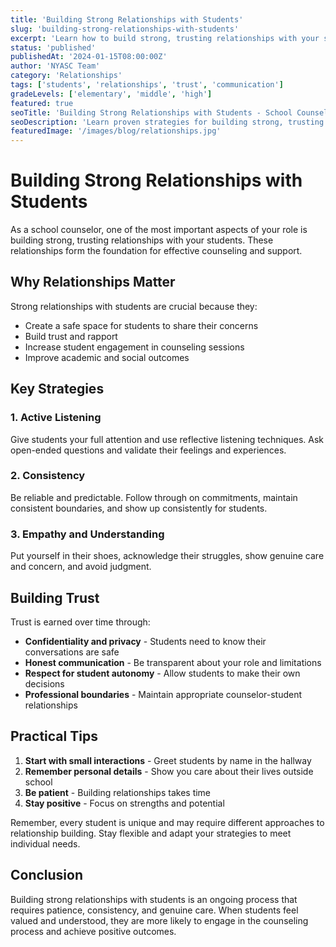 ```yaml
---
title: 'Building Strong Relationships with Students'
slug: 'building-strong-relationships-with-students'
excerpt: 'Learn how to build strong, trusting relationships with your students that form the foundation for effective counseling and support.'
status: 'published'
publishedAt: '2024-01-15T08:00:00Z'
author: 'NYASC Team'
category: 'Relationships'
tags: ['students', 'relationships', 'trust', 'communication']
gradeLevels: ['elementary', 'middle', 'high']
featured: true
seoTitle: 'Building Strong Relationships with Students - School Counseling Guide'
seoDescription: 'Learn proven strategies for building strong, trusting relationships with students in your school counseling practice.'
featuredImage: '/images/blog/relationships.jpg'
---
```


# Building Strong Relationships with Students

As a school counselor, one of the most important aspects of your role is building strong, trusting relationships with your students. These relationships form the foundation for effective counseling and support.

## Why Relationships Matter

Strong relationships with students are crucial because they:

- Create a safe space for students to share their concerns
- Build trust and rapport
- Increase student engagement in counseling sessions
- Improve academic and social outcomes

## Key Strategies

### 1. Active Listening

Give students your full attention and use reflective listening techniques. Ask open-ended questions and validate their feelings and experiences.

### 2. Consistency

Be reliable and predictable. Follow through on commitments, maintain consistent boundaries, and show up consistently for students.

### 3. Empathy and Understanding

Put yourself in their shoes, acknowledge their struggles, show genuine care and concern, and avoid judgment.

## Building Trust

Trust is earned over time through:

- **Confidentiality and privacy** - Students need to know their conversations are safe
- **Honest communication** - Be transparent about your role and limitations
- **Respect for student autonomy** - Allow students to make their own decisions
- **Professional boundaries** - Maintain appropriate counselor-student relationships

## Practical Tips

1. **Start with small interactions** - Greet students by name in the hallway
2. **Remember personal details** - Show you care about their lives outside school
3. **Be patient** - Building relationships takes time
4. **Stay positive** - Focus on strengths and potential

Remember, every student is unique and may require different approaches to relationship building. Stay flexible and adapt your strategies to meet individual needs.

## Conclusion

Building strong relationships with students is an ongoing process that requires patience, consistency, and genuine care. When students feel valued and understood, they are more likely to engage in the counseling process and achieve positive outcomes.
